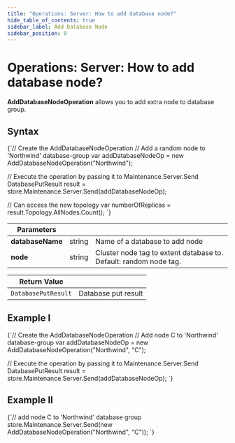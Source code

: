 ```yaml
---
title: "Operations: Server: How to add database node?"
hide_table_of_contents: true
sidebar_label: Add Database Node
sidebar_position: 0
---
```





# Operations: Server: How to add database node?
<LanguageSwitcher supportedLanguages={supportedLanguages} />
<LanguageContent language="csharp">


**AddDatabaseNodeOperation** allows you to add extra node to database group.

## Syntax

<TabItem value="add_1" label="add_1">
<CodeBlock language="csharp">
{`// Create the AddDatabaseNodeOperation
// Add a random node to 'Northwind' database-group
var addDatabaseNodeOp = new AddDatabaseNodeOperation("Northwind");

// Execute the operation by passing it to Maintenance.Server.Send
DatabasePutResult result = store.Maintenance.Server.Send(addDatabaseNodeOp);

// Can access the new topology
var numberOfReplicas = result.Topology.AllNodes.Count();
`}
</CodeBlock>
</TabItem>

| Parameters | | |
| ------------- | ------------- | ----- |
| **databaseName** | string | Name of a database to add node |
| **node** | string | Cluster node tag to extent database to. Default: random node tag. |

| Return Value | |
| ------------- | ----- |
| `DatabasePutResult` | Database put result |

## Example I

<TabItem value="add_2" label="add_2">
<CodeBlock language="csharp">
{`// Create the AddDatabaseNodeOperation
// Add node C to 'Northwind' database-group
var addDatabaseNodeOp = new AddDatabaseNodeOperation("Northwind", "C");

// Execute the operation by passing it to Maintenance.Server.Send
DatabasePutResult result = store.Maintenance.Server.Send(addDatabaseNodeOp);
`}
</CodeBlock>
</TabItem>

## Example II

<TabItem value="add_3" label="add_3">
<CodeBlock language="csharp">
{`// add node C to 'Northwind' database group
store.Maintenance.Server.Send(new AddDatabaseNodeOperation("Northwind", "C"));
`}
</CodeBlock>
</TabItem>

</LanguageContent>

<!---

-->